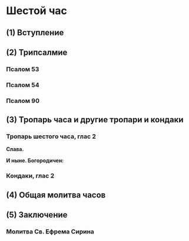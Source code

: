 
# Шестой час

## (1) Вступление

<MdxLoader src="Shared/Pridite3" />

## (2) Трипсалмие

### Псалом 53

<MdxLoader src="Shared/Psalm53" />

### Псалом 54

<MdxLoader src="Shared/Psalm54" />

### Псалом 90

<MdxLoader src="Shared/Psalm90" />

## (3) Тропарь часа и другие тропари и кондаки

### Тропарь шестого часа, глас 2

<MdxLoader src="SixthHour/Tropar6Chasa" />

**Слава.**

**И ныне. Богородичен:**

<MdxLoader src="SixthHour/Bogorodichen" />

<MdxLoader src="SixthHour/Tropar6Chasa2" />

<MdxLoader src="Shared/STrisvatogo" />

### Кондаки, глас 2

<MdxLoader src="SixthHour/Kondaks" />

<MdxLoader src="Shared/GospodiPomiluy40" />

## (4) Общая молитва часов

<MdxLoader src="Shared/MolitvaChasov" />

## (5) Заключение

<MdxLoader src="Shared/ZakluchenieChasov" />

### Молитва Св. Ефрема Сирина

<MdxLoader src="Shared/EfremSirin" />
